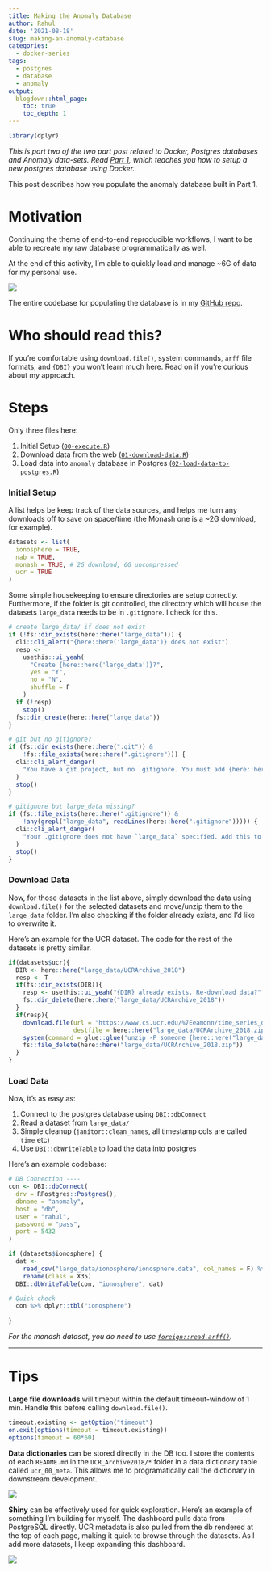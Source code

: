 ```yaml
---
title: Making the Anomaly Database
author: Rahul
date: '2021-08-18'
slug: making-an-anomaly-database
categories:
  - docker-series
tags:
  - postgres
  - database
  - anomaly
output: 
  blogdown::html_page:
    toc: true
    toc_depth: 1
---
```



```r
library(dplyr)
```

*This is part two of the two part post related to Docker, Postgres databases and Anomaly data-sets. Read [Part 1](https://rsangole.netlify.app/post/2021/08/07/docker-based-rstudio-postgres/), which teaches you how to setup a new postgres database using Docker.* 

This post describes how you populate the anomaly database built in Part 1.

# Motivation

Continuing the theme of end-to-end reproducible workflows, I want to be able to recreate my raw database programmatically as well.

At the end of this activity, I'm able to quickly load and manage ~6G of data for my personal use.

![](/post/anomaly-db-vscode.gif)

The entire codebase for populating the database is in my [GitHub repo](https://github.com/rsangole/anomaly_db).

# Who should read this?

If you're comfortable using `download.file()`, system commands, `arff` file formats, and `{DBI}` you won't learn much here. Read on if you're curious about my approach.

# Steps

Only three files here:

1. Initial Setup ([`00-execute.R`](https://github.com/rsangole/anomaly_db/blob/master/00-execute.R))
1. Download data from the web ([`01-download-data.R`](https://github.com/rsangole/anomaly_db/blob/master/01-download-data.R))
1. Load data into `anomaly` database in Postgres ([`02-load-data-to-postgres.R`](https://github.com/rsangole/anomaly_db/blob/master/02-load-data-to-postgres.R))

### Initial Setup

A list helps be keep track of the data sources, and helps me turn any downloads off to save on space/time (the Monash one is a ~2G download, for example).

```r
datasets <- list(
  ionosphere = TRUE,
  nab = TRUE,
  monash = TRUE, # 2G download, 6G uncompressed
  ucr = TRUE
)
```

Some simple housekeeping to ensure directories are setup correctly. Furthermore, if the folder is git controlled, the directory  which will house the datasets `large_data` needs to be in `.gitignore`. I check for this.

```r
# create large_data/ if does not exist
if (!fs::dir_exists(here::here("large_data"))) {
  cli::cli_alert("{here::here('large_data')} does not exist")
  resp <-
    usethis::ui_yeah(
      "Create {here::here('large_data')}?",
      yes = "Y",
      no = "N",
      shuffle = F
    )
  if (!resp)
    stop()
  fs::dir_create(here::here("large_data"))
}

# git but no gitignore?
if (fs::dir_exists(here::here(".git")) &
    !fs::file_exists(here::here(".gitignore"))) {
  cli::cli_alert_danger(
    "You have a git project, but no .gitignore. You must add {here::here('large_data')} to .gitignore since the data are massive."
  )
  stop()
}

# gitignore but large_data missing?
if (fs::file_exists(here::here(".gitignore")) &
    !any(grepl("large_data", readLines(here::here(".gitignore"))))) {
  cli::cli_alert_danger(
    "Your .gitignore does not have `large_data` specified. Add this to continue, since the data are massive."
  )
  stop()
}
```

### Download Data

Now, for those datasets in the list above, simply download the data using `download.file()` for the selected datasets and move/unzip them to the `large_data` folder. I'm also checking if the folder already exists, and I'd like to overwrite it.


Here's an example for the UCR dataset. The code for the rest of the datasets is pretty similar.

```r
if(datasets$ucr){
  DIR <- here::here("large_data/UCRArchive_2018")
  resp <- T
  if(fs::dir_exists(DIR)){
    resp <- usethis::ui_yeah("{DIR} already exists. Re-download data?", "Y", "N", shuffle = F)
    fs::dir_delete(here::here("large_data/UCRArchive_2018"))
  }
  if(resp){
    download.file(url = "https://www.cs.ucr.edu/%7Eeamonn/time_series_data_2018/UCRArchive_2018.zip",
                  destfile = here::here("large_data/UCRArchive_2018.zip"))
    system(command = glue::glue('unzip -P someone {here::here("large_data/UCRArchive_2018.zip")} -d {here::here("large_data")}'))
    fs::file_delete(here::here("large_data/UCRArchive_2018.zip"))
  }
}
```

### Load Data

Now, it's as easy as:

1. Connect to the postgres database using `DBI::dbConnect`
1. Read a dataset from `large_data/`
1. Simple cleanup (`janitor::clean_names`, all timestamp cols are called `time` etc)
1. Use `DBI::dbWriteTable` to load the data into postgres

Here's an example codebase:

```r
# DB Connection ----
con <- DBI::dbConnect(
  drv = RPostgres::Postgres(),
  dbname = "anomaly",
  host = "db",
  user = "rahul",
  password = "pass",
  port = 5432
)

if (datasets$ionosphere) {
  dat <-
    read_csv("large_data/ionosphere/ionosphere.data", col_names = F) %>%
    rename(class = X35)
  DBI::dbWriteTable(con, "ionosphere", dat)

# Quick check
  con %>% dplyr::tbl("ionosphere")
  
}
```

*For the monash dataset, you do need to use [`foreign::read.arff()`](https://stat.ethz.ch/R-manual/R-devel/library/foreign/html/read.arff.html).*

---

# Tips

**Large file downloads** will timeout within the default timeout-window of 1 min. Handle this before calling `download.file()`.

```r
timeout.existing <- getOption("timeout")
on.exit(options(timeout = timeout.existing))
options(timeout = 60*60)
```

**Data dictionaries** can be stored directly in the DB too. I store the contents of each `README.md` in the `UCR_Archive2018/*` folder in a data dictionary table called `ucr_00_meta`. This allows me to programatically call the dictionary in downstream development.

![](/post/ucr_00_meta.png)

**Shiny** can be effectively used for quick exploration. Here's an example of something I'm building for myself. The dashboard pulls data from PostgreSQL directly. UCR metadata is also pulled from the db rendered at the top of each page, making it quick to browse through the datasets. As I add more datasets, I keep expanding this dashboard.

![](/post/anomaly-db-shiny.gif)
